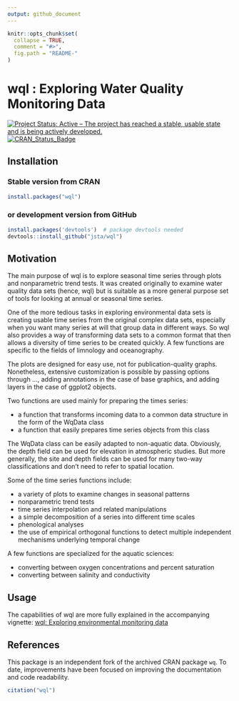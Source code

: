 ```yaml
---
output: github_document
---
```


<!-- README.md is generated from README.Rmd. Please edit that file -->

```r
knitr::opts_chunk$set(
  collapse = TRUE,
  comment = "#>",
  fig.path = "README-"
)
```

# wql : Exploring Water Quality Monitoring Data

[![Project Status: Active – The project has reached a stable, usable state and is being actively developed.](http://www.repostatus.org/badges/latest/active.svg)](http://www.repostatus.org/#active)
[![CRAN_Status_Badge](http://www.r-pkg.org/badges/version/wql)](https://cran.r-project.org/package=wql)

## Installation
### Stable version from CRAN

```r
install.packages("wql")
```

### or development version from GitHub
```r
install.packages('devtools')  # package devtools needed
devtools::install_github("jsta/wql")
```

## Motivation

The main purpose of wql is to explore seasonal time series through plots and nonparametric trend tests.  It was created originally to examine water quality data sets (hence, wql) but is suitable as a more general purpose set of tools for looking at annual or seasonal time series.

One of the more tedious tasks in exploring environmental data sets is creating usable time series from the original complex data sets, especially when you want many series at will that group data in different ways.  So wql also provides a way of transforming data sets to a common format that then allows a diversity of time series to be created quickly.  A few functions are specific to the fields of limnology and oceanography.

The plots are designed for easy use, not for publication-quality graphs.  Nonetheless, extensive customization is possible by passing options through ..., adding annotations in the case of base graphics, and adding layers in the case of ggplot2 objects.

Two functions are used mainly for preparing the times series:

* a function that transforms incoming data to a common data structure in the form of the WqData class
* a function that easily prepares time series objects from this class

The WqData class can be easily adapted to non-aquatic data.  Obviously, the depth field can be used for elevation in atmospheric studies.  But more generally, the site and depth fields can be used for many two-way classifications and don't need to refer to spatial location.

Some of the time series functions include:

* a variety of plots to examine changes in seasonal patterns
* nonparametric trend tests
* time series interpolation and related manipulations
* a simple decomposition of a series into different time scales
* phenological analyses
* the use of empirical orthogonal functions to detect multiple independent
mechanisms underlying temporal change

A few functions are specialized for the aquatic sciences:

* converting between oxygen concentrations and percent saturation
* converting between salinity and conductivity

## Usage

The capabilities of wql are more fully explained in the accompanying vignette: [wql: Exploring environmental monitoring data](https://jsta.github.io/wql/articles/wql-package.html)

## References

This package is an independent fork of the archived CRAN package `wq`. To date, improvements have been focused on improving the documentation and code readability.

```r
citation("wql")
```
